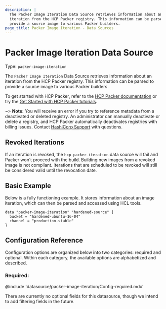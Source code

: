 ```yaml
---
description: |
  The Packer Image Iteration Data Source retrieves information about an
  iteration from the HCP Packer registry. This information can be parsed to
  provide a source image to various Packer builders.
page_title: Packer Image Iteration - Data Sources
---
```


<BadgesHeader>
  <PluginBadge type="official" />
  <PluginBadge type="hcp_packer_ready" />
</BadgesHeader>

# Packer Image Iteration Data Source

Type: `packer-image-iteration`

The `Packer Image Iteration` Data Source retrieves information about an
iteration from the HCP Packer registry. This information can be parsed to
provide a source image to various Packer builders.

To get started with HCP Packer, refer to the [HCP Packer documentation](https://cloud.hashicorp.com/docs/packer) or try the [Get Started with HCP Packer tutorials](https://learn.hashicorp.com/collections/packer/hcp-get-started).

~> **Note:** You will receive an error if you try to reference metadata from a deactivated or deleted registry. An administrator can manually deactivate or delete a registry, and HCP Packer automatically deactivates registries with billing issues. Contact [HashiCorp Support](https://support.hashicorp.com/) with questions.

## Revoked Iterations

If an iteration is revoked, the `hcp-packer-iteration` data source will fail and Packer won't proceed with the build. Building new images from a revoked image is not compliant.
Iterations that are scheduled to be revoked will still be considered valid until the revocation date.

## Basic Example

Below is a fully functioning example. It stores information about an image
iteration, which can then be parsed and accessed using HCL tools.

```hcl
data "packer-image-iteration" "hardened-source" {
  bucket = "hardened-ubuntu-16-04"
  channel = "production-stable"
}
```

## Configuration Reference

Configuration options are organized below into two categories: required and
optional. Within each category, the available options are alphabetized and
described.

### Required:

@include 'datasource/packer-image-iteration/Config-required.mdx'

There are currently no optional fields for this datasource, though we intend
to add filtering fields in the future.
